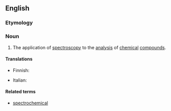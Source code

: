 ==English==

===Etymology===
{{prefix|spectro|chemistry}}

===Noun===
{{wikipedia}}
{{en-noun|-}}

# {{context|chemistry|physics|lang=en}} The application of [[spectroscopy]] to the [[analysis]] of [[chemical]] [[compound]]s.

====Translations====
{{trans-top|chemical spectroscopy}}
* Finnish: {{t-|fi|spektrokemia}}
{{trans-mid}}
* Italian: {{t-|it|spettrochimica}}
{{trans-bottom}}

====Related terms====
* [[spectrochemical]]
